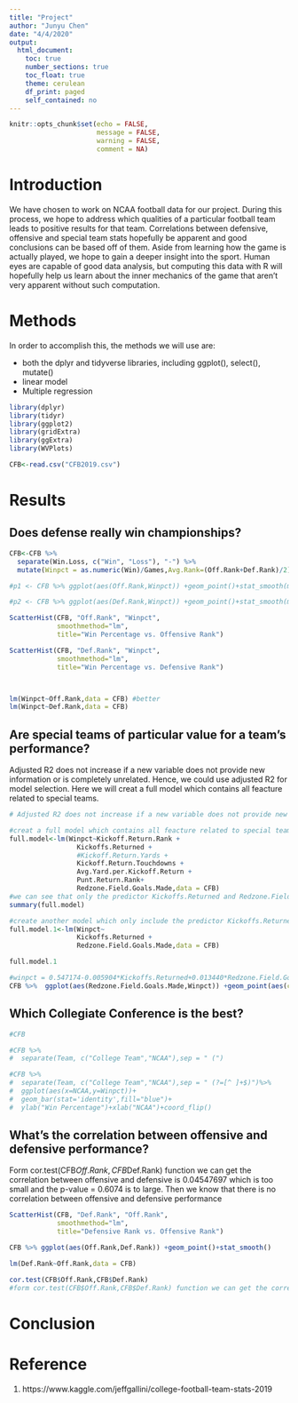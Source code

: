 ```yaml
---
title: "Project"
author: "Junyu Chen"
date: "4/4/2020"
output: 
  html_document:
    toc: true
    number_sections: true
    toc_float: true
    theme: cerulean
    df_print: paged
    self_contained: no
---
```


```r
knitr::opts_chunk$set(echo = FALSE, 
                      message = FALSE, 
                      warning = FALSE,
                      comment = NA)
```

# Introduction
  We have chosen to work on NCAA football data for our project. During this process, we hope to address which qualities of a particular football team leads to positive results for that team. Correlations between defensive, offensive and special team stats hopefully be apparent and good conclusions can be based off of them. Aside from learning how the game is actually played, we hope to gain a deeper insight into the sport. Human eyes are capable of good data analysis, but computing this data with R will hopefully help us learn about the inner mechanics of the game that aren’t very apparent without such computation.

# Methods
In order to accomplish this, the methods we will use are:

- both the dplyr and tidyverse libraries, including ggplot(), select(), mutate()
- linear model
- Multiple regression

```r
library(dplyr)
library(tidyr)
library(ggplot2)
library(gridExtra)
library(ggExtra)
library(WVPlots)

CFB<-read.csv("CFB2019.csv")
```

# Results 
## Does defense really win championships?
```r
CFB<-CFB %>%
  separate(Win.Loss, c("Win", "Loss"), "-") %>%
  mutate(Winpct = as.numeric(Win)/Games,Avg.Rank=(Off.Rank+Def.Rank)/2) 

#p1 <- CFB %>% ggplot(aes(Off.Rank,Winpct)) +geom_point()+stat_smooth(method = lm)+labs(title = "Win Percentage vs. Offensive Rank")

#p2 <- CFB %>% ggplot(aes(Def.Rank,Winpct)) +geom_point()+stat_smooth(method = lm)+labs(title = "Win Percentage vs. Defensive Rank")

ScatterHist(CFB, "Off.Rank", "Winpct",
            smoothmethod="lm",
            title="Win Percentage vs. Offensive Rank")

ScatterHist(CFB, "Def.Rank", "Winpct",
            smoothmethod="lm",
            title="Win Percentage vs. Defensive Rank")



lm(Winpct~Off.Rank,data = CFB) #better
lm(Winpct~Def.Rank,data = CFB)
```

## Are special teams of particular value for a team’s performance?
 Adjusted R2 does not increase if a new variable does not provide new information or is completely unrelated. Hence, we could use adjusted R2 for model selection. Here we will creat a full model which contains all feacture related to special teams.
```r
# Adjusted R2 does not increase if a new variable does not provide new information or is completely unrelated. Hence, we could use adjusted R2 for model selection.

#creat a full model which contains all feacture related to special teams 
full.model<-lm(Winpct~Kickoff.Return.Rank + 
                 Kickoffs.Returned +
                 #Kickoff.Return.Yards +
                 Kickoff.Return.Touchdowns +
                 Avg.Yard.per.Kickoff.Return +
                 Punt.Return.Rank+ 
                 Redzone.Field.Goals.Made,data = CFB)
#we can see that only the predictor Kickoffs.Returned and Redzone.Field.Goals.Made has the significance star which will inference winpct
summary(full.model)

#create another model which only include the predictor Kickoffs.Returned and Redzone.Field.Goals.Made
full.model.1<-lm(Winpct~ 
                 Kickoffs.Returned +
                 Redzone.Field.Goals.Made,data = CFB)

full.model.1

#winpct = 0.547174-0.005904*Kickoffs.Returned+0.013440*Redzone.Field.Goals.Made
CFB %>%  ggplot(aes(Redzone.Field.Goals.Made,Winpct)) +geom_point(aes(color=Kickoffs.Returned))+stat_smooth(method = lm)
```

## Which Collegiate Conference is the best?
```r
#CFB

#CFB %>% 
#  separate(Team, c("College Team","NCAA"),sep = " (") 
```

```r
#CFB %>% 
#  separate(Team, c("College Team","NCAA"),sep = " (?=[^ ]+$)")%>%
#  ggplot(aes(x=NCAA,y=Winpct))+
#  geom_bar(stat='identity',fill="blue")+
#  ylab("Win Percentage")+xlab("NCAA")+coord_flip()
```

## What’s the correlation between offensive and defensive performance?

Form cor.test(CFB$Off.Rank,CFB$Def.Rank) function we can get the correlation between offensive and defensive is 0.04547697 which is too small and the p-value = 0.6074 is to large. Then we know that there is no correlation between offensive and defensive performance

```r
ScatterHist(CFB, "Def.Rank", "Off.Rank",
            smoothmethod="lm",
            title="Defensive Rank vs. Offensive Rank")

CFB %>% ggplot(aes(Off.Rank,Def.Rank)) +geom_point()+stat_smooth()

lm(Def.Rank~Off.Rank,data = CFB)

cor.test(CFB$Off.Rank,CFB$Def.Rank)
#form cor.test(CFB$Off.Rank,CFB$Def.Rank) function we can get the correlation between offensive and defensive is 0.04547697 which is too small and the p-value = 0.6074 is to large. Then we know that there is no correlation between offensive and defensive performance
```

# Conclusion





# Reference

1. https://www.kaggle.com/jeffgallini/college-football-team-stats-2019
